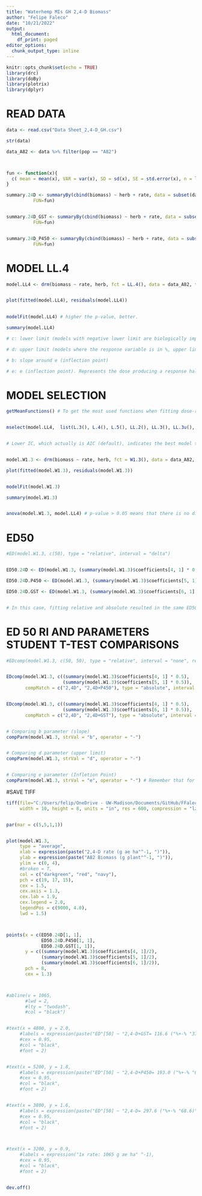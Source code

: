 ```yaml
---
title: "Waterhemp MIs GH 2,4-D Biomass"
author: "Felipe Faleco"
date: "10/21/2022"
output:
  html_document:
    df_print: paged
editor_options: 
  chunk_output_type: inline
---
```


```r

knitr::opts_chunk$set(echo = TRUE)
library(drc)
library(doBy)
library(plotrix)
library(dplyr)

```


# READ DATA

```r

data <- read.csv("Data Sheet_2,4-D_GH.csv")

str(data)

data_A82 <- data %>% filter(pop == "A82")



fun <- function(x){
  c( mean = mean(x), VAR = var(x), SD = sd(x), SE = std.error(x), n = length(x))
}

summary.24D <- summaryBy(cbind(biomass) ~ herb + rate, data = subset(data_A82, herb=="2,4D"),
          FUN=fun)


summary.24D_GST <- summaryBy(cbind(biomass) ~ herb + rate, data = subset(data_A82, herb=="2,4D+GST"),
          FUN=fun)


summary.24D_P450 <- summaryBy(cbind(biomass) ~ herb + rate, data = subset(data_A82, herb=="2,4D+P450"),
          FUN=fun)


```



# MODEL LL.4

```r

model.LL4 <- drm(biomass ~ rate, herb, fct = LL.4(), data = data_A82, type = "continuous")


plot(fitted(model.LL4), residuals(model.LL4))

                
modelFit(model.LL4) # higher the p-value, better.

summary(model.LL4) 

# c: lower limit (models with negative lower limit are biologically impossible. E.g., negative biomass, negative % biomass reduction, or negative % control)

# d: upper limit (models where the response variable is in %, upper limit bigger than 100% are biologically impossible. E.g., % biomass reduction, % control)

# b: slope around e (inflection point)

# e: e (inflection point). Represents the dose producing a response halfway between the u and l parameters (ED50)

```



# MODEL SELECTION

```r

getMeanFunctions() # To get the most used functions when fitting dose-response curves.


mselect(model.LL4,  list(L.3(), L.4(), L.5(), LL.2(), LL.3(), LL.3u(), LL.4(), LL.5(), W1.2(), W1.3(), W1.4(), W2.2(), W2.3(), W2.4(), BC.4(), BC.5(), LL2.2(), LL2.3(), LL2.3u(), LL2.4(), LL2.5(), AR.2(), AR.3(), MM.2(), MM.3(), baro5()), linreg = T)


# Lower IC, which actually is AIC (default), indicates the best model to be used. On the other hand, the highest the Lack of Fit, better the model. The two-, three-, and four-parameter log-logistic models are are symmetrical around the inflection point (parameter "e") while others (e.g. fiveparameter log-logistic, Gompertz, and Weibull) are asymmetrical. In symmetrical models, the parameter "e" and relative ED50 are identical, that is, they both indicate the dose that reduces the response midway between the upper and lower limits. In asymmetrical models, however, the parameter "e" does not have the same meaning as in symmetrical models, even though it is still the location of the inflection point. Therefore, in asymmetrical models, ED50 should be estimated as "absolute" and not relative.


model.W1.3 <- drm(biomass ~ rate, herb, fct = W1.3(), data = data_A82, type = "continuous")

plot(fitted(model.W1.3), residuals(model.W1.3))


modelFit(model.W1.3)

summary(model.W1.3)


anova(model.W1.3, model.LL4) # p-value > 0.05 means that there is no difference between models. Therefore, we can use model W1.3

```



# ED50

```r

#ED(model.W1.3, c(50), type = "relative", interval = "delta")


ED50.24D <- ED(model.W1.3, (summary(model.W1.3)$coefficients[4, 1] * 0.5), clevel = "2,4D", type = "absolute", interval = "delta")

ED50.24D.P450 <- ED(model.W1.3, (summary(model.W1.3)$coefficients[5, 1] * 0.5), clevel = "2,4D+P450", type = "absolute", interval = "delta")

ED50.24D.GST <- ED(model.W1.3, (summary(model.W1.3)$coefficients[6, 1] * 0.5), clevel = "2,4D+GST", type = "absolute", interval = "delta")


# In this case, fitting relative and absolute resulted in the same ED50. Perhaps because W1.3 has a lower limit = 0. In simulations using the W1.4, then the relative and absolute ED50 are different. 

```


# ED 50 RI AND PARAMETERS STUDENT T-TEST COMPARISONS

```r

#EDcomp(model.W1.3, c(50, 50), type = "relative", interval = "none", reverse = F)


EDcomp(model.W1.3, c((summary(model.W1.3)$coefficients[4, 1] * 0.5),
                     (summary(model.W1.3)$coefficients[5, 1] * 0.5)), 
       compMatch = c("2,4D", "2,4D+P450"), type = "absolute", interval = "none", reverse = T)


EDcomp(model.W1.3, c((summary(model.W1.3)$coefficients[4, 1] * 0.5),
                     (summary(model.W1.3)$coefficients[6, 1] * 0.5)), 
       compMatch = c("2,4D", "2,4D+GST"), type = "absolute", interval = "none", reverse = T)


# Comparing b parameter (slope)
compParm(model.W1.3, strVal = "b", operator = "-")


# Comparing d parameter (upper limit)
compParm(model.W1.3, strVal = "d", operator = "-")


# Comparing e parameter (Infletion Point)
compParm(model.W1.3, strVal = "e", operator = "-") # Remember that for assymetric models, the paramenter"e" does not reflect the ED50. 


```



#SAVE TIFF

```r

tiff(file="C:/Users/felip/OneDrive - UW-Madison/Documents/GitHub/FFaleco/PhD/PhD Projects/Waterhemp/Metabolism Inhibitors/GH/2,4-D/2,4-D_Absolute ED/GH_2,4-D_A82_DR Biomass.tiff",
     width = 10, height = 8, units = "in", res = 600, compression = "lzw")


par(mar = c(5,5,1,1))


plot(model.W1.3,
     type = "average",
     xlab = expression(paste("2,4-D rate (g ae ha"^-1, ")")),
     ylab = expression(paste("A82 Biomass (g plant"^-1, ")")),
     ylim = c(0, 4),
     #broken = T,
     col = c("darkgreen", "red", "navy"),
     pch = c(19, 17, 15),
     cex = 1.5,
     cex.axis = 1.3,
     cex.lab = 1.9,
     cex.legend = 2.0,
     legendPos = c(9000, 4.0),
     lwd = 1.5)



points(x = c(ED50.24D[1, 1],
             ED50.24D.P450[1, 1],
             ED50.24D.GST[1, 1]),
       y = c((summary(model.W1.3)$coefficients[4, 1]/2), 
             (summary(model.W1.3)$coefficients[5, 1]/2),
             (summary(model.W1.3)$coefficients[6, 1]/2)),
       pch = 8,
       cex = 1.3)



#abline(v = 1065, 
       #lwd = 2, 
       #lty = "twodash",
       #col = "black")


#text(x = 4800, y = 2.0, 
     #labels = expression(paste("ED"[50] ~ "2,4-D+GST= 116.6 ("%+-% "37.4)" ^A)),
     #cex = 0.95,
     #col = "black",
     #font = 2)


#text(x = 5200, y = 1.8, 
     #labels = expression(paste("ED"[50] ~ "2,4-D+P450= 193.0 ("%+-% "63.8)" ^AB)),
     #cex = 0.95,
     #col = "black",
     #font = 2)


#text(x = 3800, y = 1.6, 
     #labels = expression(paste("ED"[50] ~ "2,4-D= 297.6 ("%+-% "68.6)" ^B)),
     #cex = 0.95,
     #col = "black",
     #font = 2)



#text(x = 3200, y = 0.9, 
     #labels = expression("1x rate: 1065 g ae ha" ^-1),
     #cex = 0.95,
     #col = "black",
     #font = 2)


dev.off()


```







